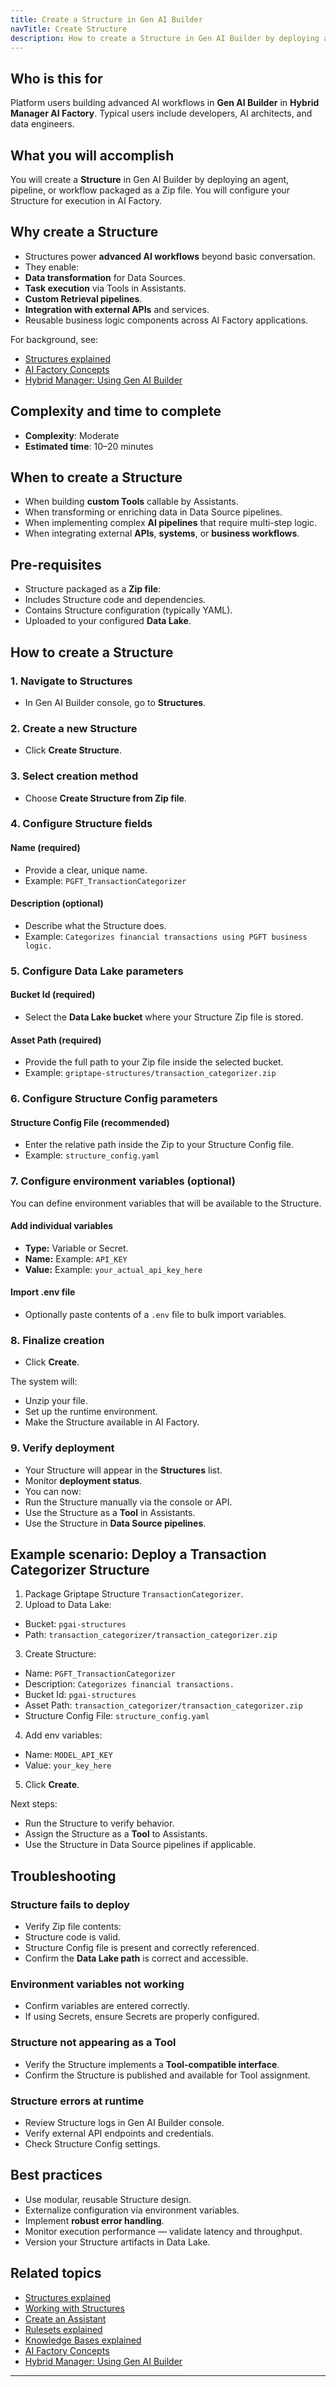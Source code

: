 ```yaml
---
title: Create a Structure in Gen AI Builder
navTitle: Create Structure
description: How to create a Structure in Gen AI Builder by deploying an agent, pipeline, or workflow from a Zip file.
---
```


## Who is this for

Platform users building advanced AI workflows in **Gen AI Builder** in **Hybrid Manager AI Factory**.
Typical users include developers, AI architects, and data engineers.

## What you will accomplish

You will create a **Structure** in Gen AI Builder by deploying an agent, pipeline, or workflow packaged as a Zip file.
You will configure your Structure for execution in AI Factory.

## Why create a Structure

-   Structures power **advanced AI workflows** beyond basic conversation.
-   They enable:
-   **Data transformation** for Data Sources.
-   **Task execution** via Tools in Assistants.
-   **Custom Retrieval pipelines**.
-   **Integration with external APIs** and services.
-   Reusable business logic components across AI Factory applications.

For background, see:

-   [Structures explained](/edb-postgres-ai/latest/ai-factory/learn/explained/structures-explained/)
-   [AI Factory Concepts](/edb-postgres-ai/latest/ai-factory/learn/explained/ai-factory-concepts/)
-   [Hybrid Manager: Using Gen AI Builder](/edb-postgres-ai/latest/hybrid-manager/ai-factory/gen-ai/builder/)

## Complexity and time to complete

-   **Complexity**: Moderate
-   **Estimated time**: 10–20 minutes

## When to create a Structure

-   When building **custom Tools** callable by Assistants.
-   When transforming or enriching data in Data Source pipelines.
-   When implementing complex **AI pipelines** that require multi-step logic.
-   When integrating external **APIs**, **systems**, or **business workflows**.

## Pre-requisites

-   Structure packaged as a **Zip file**:
-   Includes Structure code and dependencies.
-   Contains Structure configuration (typically YAML).
-   Uploaded to your configured **Data Lake**.

## How to create a Structure

### 1. Navigate to Structures

-   In Gen AI Builder console, go to **Structures**.

### 2. Create a new Structure

-   Click **Create Structure**.

### 3. Select creation method

-   Choose **Create Structure from Zip file**.

### 4. Configure Structure fields

#### Name (required)

-   Provide a clear, unique name.
-   Example: `PGFT_TransactionCategorizer`

#### Description (optional)

-   Describe what the Structure does.
-   Example: `Categorizes financial transactions using PGFT business logic.`

### 5. Configure Data Lake parameters

#### Bucket Id (required)

-   Select the **Data Lake bucket** where your Structure Zip file is stored.

#### Asset Path (required)

-   Provide the full path to your Zip file inside the selected bucket.
-   Example: `griptape-structures/transaction_categorizer.zip`

### 6. Configure Structure Config parameters

#### Structure Config File (recommended)

-   Enter the relative path inside the Zip to your Structure Config file.
-   Example: `structure_config.yaml`

### 7. Configure environment variables (optional)

You can define environment variables that will be available to the Structure.

#### Add individual variables

-   **Type:** Variable or Secret.
-   **Name:** Example: `API_KEY`
-   **Value:** Example: `your_actual_api_key_here`

#### Import .env file

-   Optionally paste contents of a `.env` file to bulk import variables.

### 8. Finalize creation

-   Click **Create**.

The system will:

-   Unzip your file.
-   Set up the runtime environment.
-   Make the Structure available in AI Factory.

### 9. Verify deployment

-   Your Structure will appear in the **Structures** list.
-   Monitor **deployment status**.
-   You can now:
-   Run the Structure manually via the console or API.
-   Use the Structure as a **Tool** in Assistants.
-   Use the Structure in **Data Source pipelines**.

## Example scenario: Deploy a Transaction Categorizer Structure

1.  Package Griptape Structure `TransactionCategorizer`.
2.  Upload to Data Lake:

-   Bucket: `pgai-structures`
-   Path: `transaction_categorizer/transaction_categorizer.zip`

3.  Create Structure:

-   Name: `PGFT_TransactionCategorizer`
-   Description: `Categorizes financial transactions.`
-   Bucket Id: `pgai-structures`
-   Asset Path: `transaction_categorizer/transaction_categorizer.zip`
-   Structure Config File: `structure_config.yaml`

4.  Add env variables:

-   Name: `MODEL_API_KEY`
-   Value: `your_key_here`

5.  Click **Create**.

Next steps:

-   Run the Structure to verify behavior.
-   Assign the Structure as a **Tool** to Assistants.
-   Use the Structure in Data Source pipelines if applicable.

## Troubleshooting

### Structure fails to deploy

-   Verify Zip file contents:
-   Structure code is valid.
-   Structure Config file is present and correctly referenced.
-   Confirm the **Data Lake path** is correct and accessible.

### Environment variables not working

-   Confirm variables are entered correctly.
-   If using Secrets, ensure Secrets are properly configured.

### Structure not appearing as a Tool

-   Verify the Structure implements a **Tool-compatible interface**.
-   Confirm the Structure is published and available for Tool assignment.

### Structure errors at runtime

-   Review Structure logs in Gen AI Builder console.
-   Verify external API endpoints and credentials.
-   Check Structure Config settings.

## Best practices

-   Use modular, reusable Structure design.
-   Externalize configuration via environment variables.
-   Implement **robust error handling**.
-   Monitor execution performance — validate latency and throughput.
-   Version your Structure artifacts in Data Lake.

## Related topics

-   [Structures explained](/edb-postgres-ai/latest/ai-factory/learn/explained/structures-explained/)
-   [Working with Structures](/edb-postgres-ai/latest/ai-factory/learn/explained/structures-explained/)
-   [Create an Assistant](create-assistant/)
-   [Rulesets explained](/edb-postgres-ai/latest/ai-factory/learn/explained/rulesets-explained/)
-   [Knowledge Bases explained](/edb-postgres-ai/latest/ai-factory/learn/explained/knowledge-bases-explained/)
-   [AI Factory Concepts](/edb-postgres-ai/latest/ai-factory/learn/explained/ai-factory-concepts/)
-   [Hybrid Manager: Using Gen AI Builder](/edb-postgres-ai/latest/hybrid-manager/ai-factory/gen-ai/builder/)

* * *

